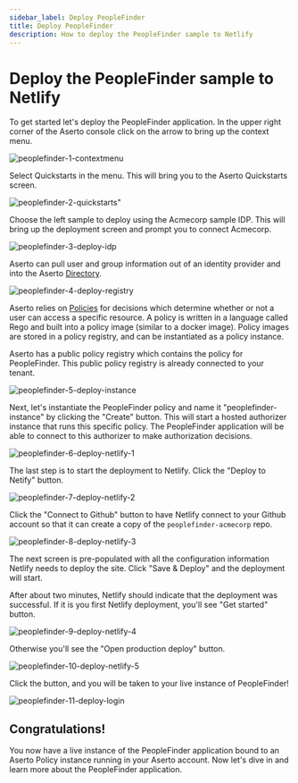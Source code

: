 ```yaml
---
sidebar_label: Deploy PeopleFinder
title: Deploy PeopleFinder
description: How to deploy the PeopleFinder sample to Netlify
---
```


# Deploy the PeopleFinder sample to Netlify

To get started let's deploy the PeopleFinder application. In the upper right corner of the Aserto console click on the arrow to bring up the context menu.

![peoplefinder-1-contextmenu](/peoplefinder-1-contextmenu.png)

Select Quickstarts in the menu. This will bring you to the Aserto Quickstarts screen.

![peoplefinder-2-quickstarts"](/peoplefinder-2-quickstarts.png)

Choose the left sample to deploy using the Acmecorp sample IDP. This will bring up the deployment screen and prompt you to connect Acmecorp. 

![peoplefinder-3-deploy-idp](/peoplefinder-3-deploy-idp.png)

Aserto can pull user and group information out of an identity provider and into the Aserto [Directory](/docs/overview/directory).

![peoplefinder-4-deploy-registry](/peoplefinder-4-deploy-registry.png)
 
Aserto relies on [Policies](/docs/overview/policy-lifecycle) for decisions which determine whether or not a user can access a specific resource. A policy is written in a language called Rego and built into a policy image (similar to a docker image). Policy images are stored in a policy registry, and can be instantiated as a policy instance. 

Aserto has a public policy registry which contains the policy for PeopleFinder. This public policy registry is already connected to your tenant.

![peoplefinder-5-deploy-instance](/peoplefinder-5-deploy-instance.png)

Next, let's instantiate the PeopleFinder policy and name it "peoplefinder-instance" by clicking the "Create" button. This will start a hosted authorizer instance that runs this specific policy. The PeopleFinder application will be able to connect to this authorizer to make authorization decisions.

![peoplefinder-6-deploy-netlify-1](/peoplefinder-6-deploy-netlify-1.png)

The last step is to start the deployment to Netlify. Click the "Deploy to Netify" button.

![peoplefinder-7-deploy-netlify-2](/peoplefinder-7-deploy-netlify-2.png)

Click the "Connect to Github" button to have Netlify connect to your Github account so that it can create a copy of the `peoplefinder-acmecorp` repo.

![peoplefinder-8-deploy-netlify-3](/peoplefinder-8-deploy-netlify-3.png)

The next screen is pre-populated with all the configuration information Netlify needs to deploy the site. Click "Save & Deploy" and the deployment will start.

After about two minutes, Netlify should indicate that the deployment was successful. If it is you first Netlify deployment, you'll see "Get started" button.

![peoplefinder-9-deploy-netlify-4](/peoplefinder-9-deploy-netlify-4.png)

Otherwise you'll see the "Open production deploy" button.

![peoplefinder-10-deploy-netlify-5](/peoplefinder-10-deploy-netlify-5.png)

Click the button, and you will be taken to your live instance of PeopleFinder!

![peoplefinder-11-deploy-login](/peoplefinder-11-deploy-login.png)

## Congratulations!

You now have a live instance of the PeopleFinder application bound to an Aserto Policy instance running in your Aserto account. Now let's dive in and learn more about the PeopleFinder application.


